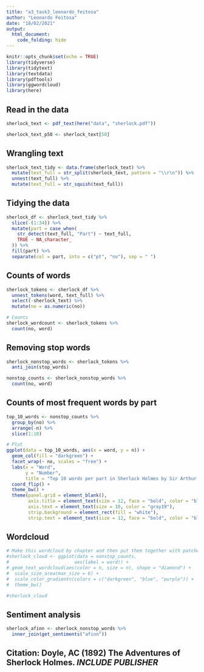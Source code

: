 ```yaml
---
title: "a3_task3_leonardo_feitosa"
author: "Leonardo Feitosa"
date: "18/02/2021"
output: 
  html_document:
    code_folding: hide
---
```


```r
knitr::opts_chunk$set(echo = TRUE)
library(tidyverse)
library(tidytext)
library(textdata)
library(pdftools)
library(ggwordcloud)
library(here)
```

## Read in the data 

```r
sherlock_text <- pdf_text(here("data", "sherlock.pdf"))

sherlock_text_p50 <- sherlock_text[50]
```

## Wrangling text

```r
sherlock_text_tidy <- data.frame(sherlock_text) %>% 
  mutate(text_full = str_split(sherlock_text, pattern = "\\r\n")) %>% 
  unnest(text_full) %>% 
  mutate(text_full = str_squish(text_full))
```


## Tidying the data

```r
sherlock_df <- sherlock_text_tidy %>% 
  slice(-(1:34)) %>% 
  mutate(part = case_when(
    str_detect(text_full, "Part") ~ text_full,
    TRUE ~ NA_character_
  )) %>% 
  fill(part) %>% 
  separate(col = part, into = c("pt", "no"), sep = " ")
```

## Counts of words

```r
sherlock_tokens <- sherlock_df %>% 
  unnest_tokens(word, text_full) %>% 
  select(-sherlock_text) %>% 
  mutate(no = as.numeric(no))

# Counts
sherlock_wordcount <- sherlock_tokens %>% 
  count(no, word)
```

## Removing stop words

```r
sherlock_nonstop_words <- sherlock_tokens %>% 
  anti_join(stop_words)

nonstop_counts <- sherlock_nonstop_words %>% 
  count(no, word)
```

## Counts of most frequent words by part

```r
top_10_words <- nonstop_counts %>% 
  group_by(no) %>% 
  arrange(-n) %>% 
  slice(1:10)

# Plot
ggplot(data = top_10_words, aes(x = word, y = n)) +
  geom_col(fill = "darkgreen") +
  facet_wrap(~ no, scales = "free") +
  labs(x = "Word",
       y = "Number",
       title = "Top 10 words per part in Sherlock Holmes by Sir Arthur Conan Doyle") +
  coord_flip() +
  theme_bw() +
  theme(panel.grid = element_blank(),
        axis.title = element_text(size = 12, face = "bold", color = "black"),
        axis.text = element_text(size = 10, color = "gray19"),
        strip.background = element_rect(fill = "white"),
        strip.text = element_text(size = 12, face = "bold", color = "black"))
```

## Wordcloud

```r
# Make this wordcloud by chapter and then put them together with patchwork
#sherlock_cloud <- ggplot(data = nonstop_counts,
#                        aes(label = word)) +
# geom_text_wordcloud(aes(color = n, size = n), shape = "diamond") +
#  scale_size_area(max_size = 6) +
#  scale_color_gradientn(colors = c("darkgreen", "blue", "purple")) +
#  theme_bw()

#sherlock_cloud
```


## Sentiment analysis

```r
sherlock_afinn <- sherlock_nonstop_words %>% 
  inner_join(get_sentiments("afinn"))
```


























## Citation: Doyle, AC (1892) The Adventures of Sherlock Holmes. *INCLUDE PUBLISHER*


















